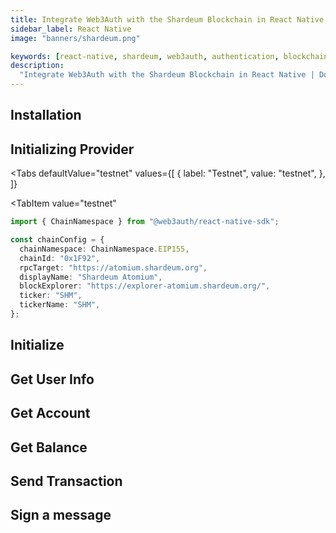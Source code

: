 ```yaml
---
title: Integrate Web3Auth with the Shardeum Blockchain in React Native
sidebar_label: React Native
image: "banners/shardeum.png"

keywords: [react-native, shardeum, web3auth, authentication, blockchain]
description:
  "Integrate Web3Auth with the Shardeum Blockchain in React Native | Documentation - Web3Auth"
---
```



<SEO
  title="Integrate Web3Auth with the Shardeum Blockchain in React Native"
  description="Integrate Web3Auth with the Shardeum Blockchain in React Native | Documentation - Web3Auth"
  image="https://web3auth.io/docs/banners/shardeum.png"
  slug="/connect-blockchain/evm/shardeum/react-native"
/>

## Installation

<InstallationSnippet />

## Initializing Provider

<Tabs
 defaultValue="testnet"
  values={[
    { label: "Testnet", value: "testnet", },
  ]}
>

<TabItem
  value="testnet"
>

```typescript
import { ChainNamespace } from "@web3auth/react-native-sdk";

const chainConfig = {
  chainNamespace: ChainNamespace.EIP155,
  chainId: "0x1F92",
  rpcTarget: "https://atomium.shardeum.org",
  displayName: "Shardeum Atomium",
  blockExplorer: "https://explorer-atomium.shardeum.org/",
  ticker: "SHM",
  tickerName: "SHM",
};
```

</TabItem>
</Tabs>

## Initialize

<InitialisationSnippet />

## Get User Info

<UserInfoSnippet />

## Get Account

<GetAccountSnippet />

## Get Balance

<GetBalanceSnippet />

## Send Transaction

<SendTransactionSnippet />

## Sign a message

<SignMessageSnippet />
